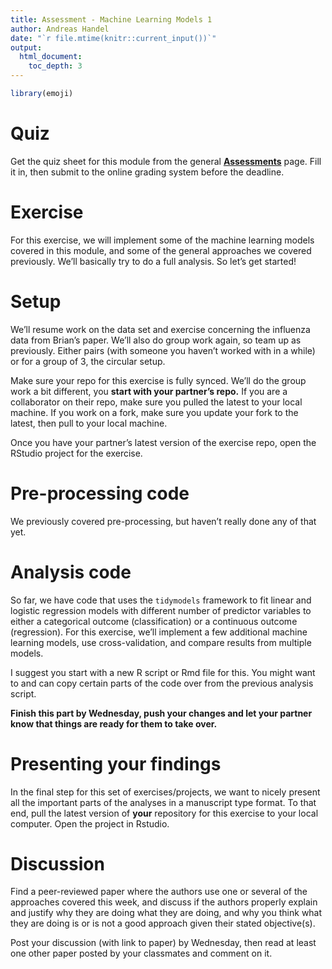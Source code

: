 ```yaml
---
title: Assessment - Machine Learning Models 1
author: Andreas Handel
date: "`r file.mtime(knitr::current_input())`"
output: 
  html_document:
    toc_depth: 3
---
```



```r
library(emoji)
```



# Quiz

Get the quiz sheet for this module from the general [__Assessments__](./Course_Assessments.html) page. Fill it in, then submit to the online grading system before the deadline. 



# Exercise

For this exercise, we will implement some of the machine learning models covered in this module, and some of the general approaches we covered previously. We'll basically try to do a full analysis. So let's get started!



# Setup

We'll resume work on the data set and exercise concerning the influenza data from Brian's paper. We'll also do group work again, so team up as previously. Either pairs (with someone you haven't worked with in a while) or for a group of 3, the circular setup. 

Make sure your repo for this exercise is fully synced. We'll do the group work a bit different, you **start with your partner's repo.** If you are a collaborator on their repo, make sure you pulled the latest to your local machine. If you work on a fork, make sure you update your fork to the latest, then pull to your local machine.

Once you have your partner's latest version of the exercise repo, open the RStudio project for the exercise. 



# Pre-processing code

We previously covered pre-processing, but haven't really done any of that yet. 



# Analysis code

So far, we have code that uses the `tidymodels` framework to fit linear and logistic regression models with different number of predictor variables to either a categorical outcome (classification) or a continuous outcome (regression). For this exercise, we'll implement a few additional machine learning models, use cross-validation, and compare results from multiple models.

I suggest you start with a new R script or Rmd file for this. You might want to and can copy certain parts of the code over from the previous analysis script. 




**Finish this part by Wednesday, push your changes and let your partner know that things are ready for them to take over.**



# Presenting your findings

In the final step for this set of exercises/projects, we want to nicely present all the important parts of the analyses in a manuscript type format. To that end, pull the latest version of **your** repository for this exercise to your local computer. Open the project in Rstudio.




# Discussion

Find a peer-reviewed paper where the authors use one or several of the approaches covered this week, and discuss if the authors properly explain and justify why they are doing what they are doing, and why you think what they are doing is or is not a good approach given their stated objective(s).

Post your discussion (with link to paper) by Wednesday, then read at least one other paper posted by your classmates and comment on it.

